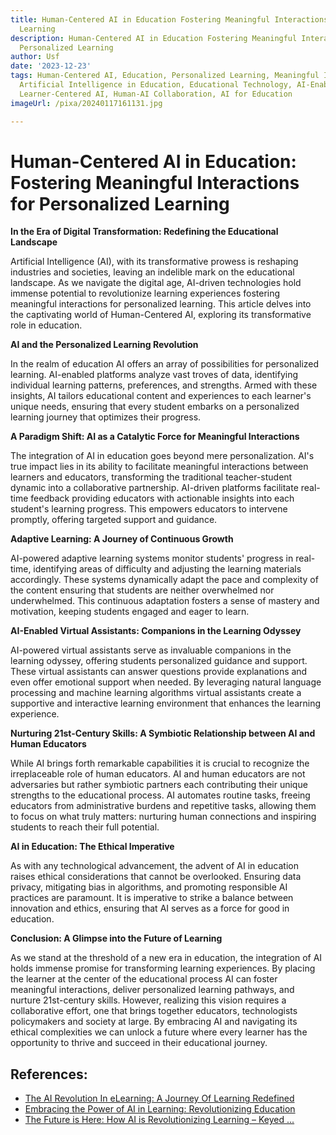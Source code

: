 ```yaml
---
title: Human-Centered AI in Education Fostering Meaningful Interactions for Personalized
  Learning
description: Human-Centered AI in Education Fostering Meaningful Interactions for
  Personalized Learning
author: Usf
date: '2023-12-23'
tags: Human-Centered AI, Education, Personalized Learning, Meaningful Interactions,
  Artificial Intelligence in Education, Educational Technology, AI-Enabled Learning,
  Learner-Centered AI, Human-AI Collaboration, AI for Education
imageUrl: /pixa/20240117161131.jpg

---
```

# Human-Centered AI in Education: Fostering Meaningful Interactions for Personalized Learning

**In the Era  of Digital Transformation: Redefining the Educational Landscape**

Artificial Intelligence (AI),  with its transformative prowess is reshaping  industries and societies, leaving an indelible mark on the educational landscape. As we navigate the digital age, AI-driven technologies hold immense potential to revolutionize learning experiences fostering meaningful interactions for personalized learning. This article  delves  into the captivating world of Human-Centered AI, exploring  its transformative role in education.

**AI and the  Personalized Learning Revolution**

In the realm of education AI offers an array of possibilities for personalized learning.  AI-enabled platforms  analyze vast troves of data, identifying  individual learning patterns, preferences, and strengths. Armed with these insights, AI tailors educational content and experiences to each learner's unique needs, ensuring that every student  embarks on a personalized learning journey that optimizes their progress.

**A Paradigm Shift: AI as a Catalytic Force for Meaningful Interactions**

The  integration of AI in education goes beyond mere  personalization.  AI's true impact lies in its ability to facilitate  meaningful interactions  between learners and educators, transforming the traditional teacher-student dynamic into a collaborative partnership. AI-driven platforms facilitate real-time feedback providing educators with actionable insights into each student's learning progress. This empowers educators to  intervene promptly, offering targeted support and guidance.

**Adaptive  Learning: A Journey of Continuous  Growth**

AI-powered adaptive learning systems monitor students' progress  in real-time, identifying areas of  difficulty and adjusting the learning materials accordingly. These systems dynamically adapt the pace and complexity of the  content ensuring that students are neither overwhelmed nor underwhelmed. This continuous adaptation fosters a  sense of  mastery and motivation, keeping  students engaged and eager to learn.

**AI-Enabled Virtual Assistants: Companions in the Learning Odyssey**

AI-powered virtual assistants serve  as invaluable companions in the learning odyssey, offering students personalized guidance and support. These virtual assistants  can  answer questions provide  explanations and  even offer emotional support when needed. By leveraging natural language processing and machine  learning  algorithms virtual  assistants create a supportive and interactive learning environment that enhances the learning experience.

**Nurturing 21st-Century  Skills: A Symbiotic  Relationship between AI and Human Educators**

While AI brings forth remarkable capabilities it is crucial to recognize the irreplaceable role of human educators. AI and human educators are not  adversaries but rather symbiotic partners each contributing their unique strengths to the educational process. AI  automates  routine tasks, freeing educators from administrative burdens and repetitive tasks, allowing them to focus on what truly matters: nurturing human connections and inspiring students  to reach their full potential.

**AI in Education:  The Ethical Imperative**

As with any technological advancement, the advent of AI in education raises ethical  considerations that cannot be overlooked. Ensuring data privacy,  mitigating bias in algorithms, and promoting responsible AI practices  are paramount. It is imperative to strike a balance between innovation and ethics, ensuring that AI serves as a force for  good  in education.

**Conclusion: A Glimpse into the Future of Learning**

As we stand at the  threshold of a new era in education, the integration of  AI holds immense promise for transforming learning experiences. By placing the learner at  the  center of the educational process AI can foster meaningful  interactions, deliver personalized learning pathways, and nurture 21st-century skills. However, realizing this vision requires a  collaborative effort, one that  brings together educators, technologists policymakers and society at large. By embracing AI and navigating  its  ethical complexities  we  can unlock a future where every learner has the opportunity to thrive and succeed in their educational journey.

## References:
- [The AI Revolution In eLearning: A Journey Of Learning Redefined](https://elearningindustry.com/ai-revolution-in-elearning-a-journey-of-learning-redefined)
- [Embracing the Power of AI in Learning: Revolutionizing Education](https://www.linkedin.com/pulse/embracing-power-ai-learning-revolutionizing-education-kuldeep-birwal)
- [The Future is Here: How AI is Revolutionizing Learning – Keyed ...](https://keyedsystems.com/the-future-is-here-how-ai-is-revolutionizing-learning/)
